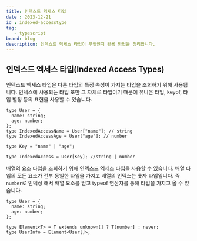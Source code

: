 ```yaml
---
title: 인덱스드 엑세스 타입
date : 2023-12-21
id : indexed-accesstype
tag: 
   - typescript
brand: blog
description: 인덱스드 엑세스 타입이 무엇인지 활용 방법을 정리합니다.
---
```


## 인덱스드 엑세스 타입(Indexed Access Types)

인덱스드 엑세스 타입은 다른 타입의 특정 속성이 가지는 타입을 조회하기 위해 사용됩니다. 인덱스에 사용되는 타입 또한 그 자체로 타입이기 때문에 유니온 타입, keyof, 타입 별칭 등의 표현을 사용할 수 있습니다. 

```tsx
type User = {
  name: string;
  age: number;
};
type IndexedAccessName = User["name"]; // string
type IndexedAccessAge = User["age"]; // number

type Key = "name" | "age";

type IndexedAccess = User[Key]; //string | number

```

배열의 요소 타입을 조회하기 위해 인덱스드 엑세스 타입을 사용할 수 있습니다. 배열 타입의 모든 요소가 전부 동일한 타입을 가지고 배열의 인덱스는 숫자 타입입니다. 즉 `number`로 인덱싱 해서 배열 요소를 얻고 typeof 연산자를 통해 타입을 가지고 올 수 있습니다.  

```tsx
type User = {
  name: string;
  age: number;
};

type Element<T> = T extends unknown[] ? T[number] : never;
type UserInfo = Element<User[]>;
```